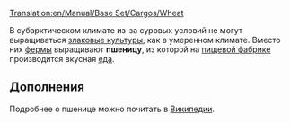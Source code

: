 [[Translation:en/Manual/Base Set/Cargos/Wheat]]

{{ru/Груз|груз=Пшеница
|изображение=en/Grain.png|производит=[[ru/Manual/Base Set/Industries/Ферма|Ферма]]
|принимает=[[ru/Manual/Base Set/Industries/Пищевая фабрика|Пищевая фабрика]]
}}

В субарктическом климате из-за суровых условий не могут выращиваться [[ru/Manual/Base Set/Cargos/Зерно|злаковые культуры]], как в умеренном климате. Вместо них [[ru/Manual/Base Set/Industries/Ферма|фермы]] выращивают '''пшеницу''', из которой на [[ru/Manual/Base Set/Industries/Пищевая фабрика|пищевой фабрике]] производится вкусная [[ru/Manual/Base Set/Cargos/Еда|еда]].

==Дополнения==
Подробнее о пшенице можно почитать в [http://ru.wikipedia.org/wiki/%D0%9F%D1%88%D0%B5%D0%BD%D0%B8%D1%86%D0%B0 Википедии].